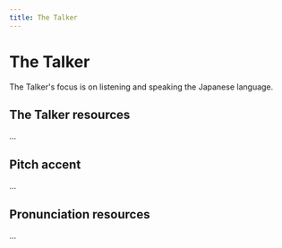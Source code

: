 ```yaml
---
title: The Talker
---
```


# The Talker

The Talker's focus is on listening and speaking the Japanese language.

## The Talker resources

...

## Pitch accent

...

## Pronunciation resources

...
